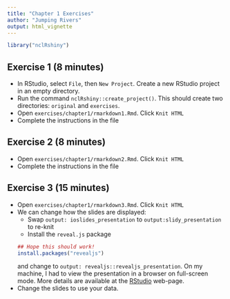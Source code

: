 ```yaml
---
title: "Chapter 1 Exercises"
author: "Jumping Rivers"
output: html_vignette
---
```

<!--
%\VignetteEngine{knitr::rmarkdown}
%\VignetteIndexEntry{Chapter 1 Exercises}
-->
  
```r
library("nclRshiny")
```

## Exercise 1 (8 minutes)

  * In RStudio, select `File`, then `New Project`. Create a new RStudio project in 
  an empty directory.
  * Run the command `nclRshiny::create_project()`. This should create two directories: `original`
  and `exercises`.
  * Open `exercises/chapter1/rmarkdown1.Rmd`. Click `Knit HTML`
  * Complete the instructions in the file

## Exercise 2 (8 minutes)

  * Open `exercises/chapter1/rmarkdown2.Rmd`. Click `Knit HTML`
  * Complete the instructions in the file
  
## Exercise 3 (15 minutes)

  * Open `exercises/chapter1/rmarkdown3.Rmd`. Click `Knit HTML`
  * We can change how the slides are displayed:
    * Swap `output: ioslides_presentation` to `output:slidy_presentation` to re-knit
    * Install the `reveal.js` package
    ```r
    ## Hope this should work!
    install.packages("revealjs")
    ```
    and change to `output: revealjs::revealjs_presentation`. On my machine, I had to view the
    presentation in a browser on full-screen mode. More details are available at 
    the [RStudio](http://rmarkdown.rstudio.com/revealjs_presentation_format.html) web-page.
  * Change the slides to use your data.
  
  
